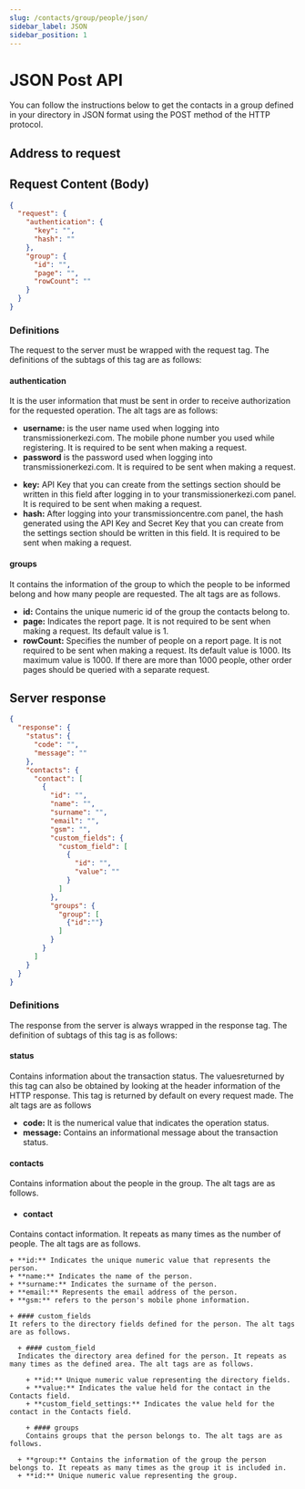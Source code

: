 ```yaml
---
slug: /contacts/group/people/json/
sidebar_label: JSON
sidebar_position: 1
---
```



# JSON Post API
<AccessWarning />
You can follow the instructions below to get the contacts in a group defined in your directory in JSON format using the POST method of the HTTP protocol.

## Address to request

<RequestURL type="POST" url="https://api.iletimerkezi.com/v1/get-group-contacts/json" />

## Request Content (Body)

```json title="Content of the request if you are processing using API Key"
{
  "request": {
    "authentication": {
      "key": "",
      "hash": ""
    },
    "group": {
      "id": "",
      "page": "",
      "rowCount": ""
    }
  }
}
```

### Definitions

The request to the server must be wrapped with the <Badge>request</Badge> tag. The definitions of the subtags of this tag are as follows:

#### authentication
It is the user information that must be sent in order to receive authorization for the requested operation. The alt tags are as follows:

<Tabs>
  <TabItem value="username" label="Username">
    <ul>
      <li>
        <strong>username:</strong> is the user name used when logging into transmissionerkezi.com. The mobile phone number you used while registering. It is required to be sent when making a request.
      </li>
      <li>
        <strong>password</strong> is the password used when logging into transmissionerkezi.com. It is required to be sent when making a request.
      </li>
    </ul>
  </TabItem>
  <TabItem value="api-key" label="API Key">
    <ul>
      <li>
        <strong>key:</strong> API Key that you can create from the settings section should be written in this field after logging in to your transmissionerkezi.com panel. It is required to be sent when making a request.
      </li>
      <li>
        <strong>hash:</strong> After logging into your transmissioncentre.com panel, the hash generated using the API Key and Secret Key that you can create from the settings section should be written in this field. It is required to be sent when making a request.
      </li>
    </ul>
  </TabItem>
</Tabs>

#### groups
It contains the information of the group to which the people to be informed belong and how many people are requested. The alt tags are as follows.

+ **id:** Contains the unique numeric id of the group the contacts belong to.
+ **page:** Indicates the report page. It is not required to be sent when making a request. Its default value is 1.
+ **rowCount:** Specifies the number of people on a report page. It is not required to be sent when making a request. Its default value is 1000. Its maximum value is 1000. If there are more than 1000 people, other order pages should be queried with a separate request.

## Server response
```json
{
  "response": {
    "status": {
      "code": "",
      "message": ""
    },
    "contacts": {
      "contact": [
        {
          "id": "",
          "name": "",
          "surname": "",
          "email": "",
          "gsm": "",
          "custom_fields": {
            "custom_field": [
              {
                "id": "",
                "value": ""
              }
            ]
          },
          "groups": {
            "group": [
              {"id":""}
            ]
          }
        }
      ]
    }
  }
}
```

### Definitions

The response from the server is always wrapped in the <Badge>response</Badge> tag. The definition of subtags of this tag is as follows:

#### status
Contains information about the transaction status. The values ​​returned by this tag can also be obtained by looking at the header information of the HTTP response. This tag is returned by default on every request made. The alt tags are as follows

+ **code:** It is the numerical value that indicates the operation status.
+ **message:** Contains an informational message about the transaction status.

#### contacts
Contains information about the people in the group. The alt tags are as follows.

  + #### contact
  Contains contact information. It repeats as many times as the number of people. The alt tags are as follows.

    + **id:** Indicates the unique numeric value that represents the person.
    + **name:** Indicates the name of the person.
    + **surname:** Indicates the surname of the person.
    + **email:** Represents the email address of the person.
    + **gsm:** refers to the person's mobile phone information.

    + #### custom_fields
    It refers to the directory fields defined for the person. The alt tags are as follows.

      + #### custom_field
      Indicates the directory area defined for the person. It repeats as many times as the defined area. The alt tags are as follows.

        + **id:** Unique numeric value representing the directory fields.
        + **value:** Indicates the value held for the contact in the Contacts field.
        + **custom_field_settings:** Indicates the value held for the contact in the Contacts field.

		+ #### groups
		Contains groups that the person belongs to. The alt tags are as follows.

      + **group:** Contains the information of the group the person belongs to. It repeats as many times as the group it is included in.
      + **id:** Unique numeric value representing the group.